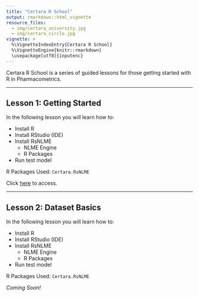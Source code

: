 ```yaml
---
title: "Certara R School"
output: rmarkdown::html_vignette
resource_files:
  - img/certara_university.jpg
  - img/certara_circle.jpg
vignette: >
  %\VignetteIndexEntry{Certara R School}
  %\VignetteEngine{knitr::rmarkdown}
  \usepackage[utf8]{inputenc}
---
```


Certara R School is a series of guided lessons for those getting started with R in Pharmacometrics.

---

## Lesson 1: Getting Started

In the following lesson you will learn how to:

* Install R
* Install RStudio (IDE)
* Install RsNLME
  * NLME Engine
  * R Packages
* Run test model

R Packages Used: `Certara.RsNLME`

Click [here](lesson_1.html) to access.

---

## Lesson 2: Dataset Basics

In the following lesson you will learn how to:

* Install R
* Install RStudio (IDE)
* Install RsNLME
  * NLME Engine
  * R Packages
* Run test model

R Packages Used: `Certara.RsNLME`

*Coming Soon!*
